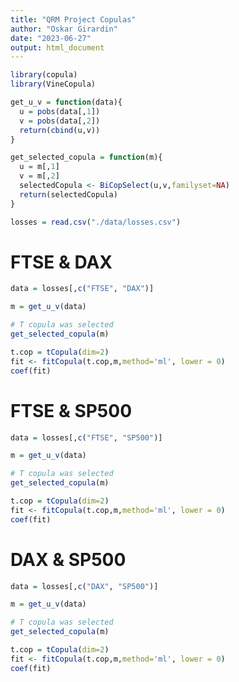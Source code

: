 ```yaml
---
title: "QRM Project Copulas"
author: "Oskar Girardin"
date: "2023-06-27"
output: html_document
---
```


```r
library(copula)
library(VineCopula)
```
```r

get_u_v = function(data){
  u = pobs(data[,1])
  v = pobs(data[,2])
  return(cbind(u,v))
}

get_selected_copula = function(m){
  u = m[,1]
  v = m[,2]
  selectedCopula <- BiCopSelect(u,v,familyset=NA)
  return(selectedCopula)
}
```

```r
losses = read.csv("./data/losses.csv")
```


# FTSE & DAX

```r
data = losses[,c("FTSE", "DAX")]
```

```r
m = get_u_v(data)

# T copula was selected
get_selected_copula(m)
```

```r
t.cop = tCopula(dim=2)
fit <- fitCopula(t.cop,m,method='ml', lower = 0)
coef(fit)
```

# FTSE & SP500

```r
data = losses[,c("FTSE", "SP500")]
```

```r
m = get_u_v(data)

# T copula was selected
get_selected_copula(m)
```

```r
t.cop = tCopula(dim=2)
fit <- fitCopula(t.cop,m,method='ml', lower = 0)
coef(fit)
```

# DAX & SP500

```r
data = losses[,c("DAX", "SP500")]
```

```r
m = get_u_v(data)

# T copula was selected
get_selected_copula(m)
```

```r
t.cop = tCopula(dim=2)
fit <- fitCopula(t.cop,m,method='ml', lower = 0)
coef(fit)
```